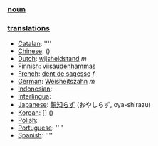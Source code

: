 === [[noun]] ===

=== [[translation]]s ===

*[[Catalan]]: [[]] ''''
*[[Chinese]]: [[]] ()
*[[Dutch]]: [[wijsheidstand]] ''m''
*[[Finnish]]: [[viisaudenhammas]]
*[[French]]: [[dent de sagesse]] ''f''
*[[German]]: [[Weisheitszahn]] ''m''
*[[Indonesian]]: [[]]
*[[Interlingua]]: [[]]
*[[Japanese]]: [[親知らず]] (おやしらず, oya-shirazu)
*[[Korean]]: [[]] [] ()
*[[Polish]]: [[]]
*[[Portuguese]]: [[]] ''''
*[[Spanish]]: [[]] ''''